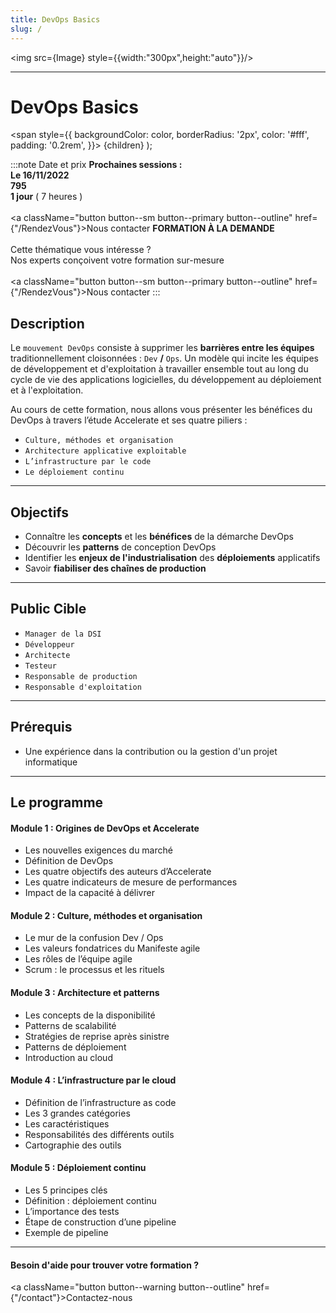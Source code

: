 ```yaml
---
title: DevOps Basics
slug: /
---
```






<img src={Image} style={{width:"300px",height:"auto"}}/>

------------

# DevOps Basics

  <span
    style={{
      backgroundColor: color,
      borderRadius: '2px',
      color: '#fff',
      padding: '0.2rem',
    }}>
    {children}
  </span>
);

:::note  Date et prix
<Tabs>
  <TabItem value="standard" label="STANDARD" default>
      <b> Prochaines sessions :</b><br/>
      <b> <CalendarMonthIcon viewBox="0 -14 36 36"/> Le 16/11/2022 </b><br/>
      <b> <EuroIcon viewBox="0 -14 36 36"/> 795 </b> <br/>
      <b> <AccessTimeIcon viewBox="0 -14 36 36"/> 1 jour</b> ( 7 heures ) <br/><br/>
      <a className="button button--sm button--primary button--outline" href={"/RendezVous"}>Nous contacter</a>
  </TabItem>
  <TabItem value="sur-mesure" label="SUR-MESURE">
    <b>FORMATION À LA DEMANDE</b> <br/><br/>
      Cette thématique vous intéresse ?<br/>
      Nos experts conçoivent votre formation sur-mesure<br/><br/>
      <a className="button button--sm button--primary button--outline" href={"/RendezVous"}>Nous contacter</a>
  </TabItem>
</Tabs>
:::

## Description

Le `mouvement DevOps` consiste à supprimer les **barrières entre les équipes** traditionnellement cloisonnées : `Dev` **/** `Ops`.
Un modèle qui incite les équipes de développement et d'exploitation à travailler ensemble tout au long du cycle de vie
des applications logicielles, du développement au déploiement et à l'exploitation.

Au cours de cette formation, nous allons vous présenter les bénéfices du DevOps à travers l’étude Accelerate et ses quatre piliers :
+ `Culture, méthodes et organisation`
+ `Architecture applicative exploitable`
+ `L’infrastructure par le code`
+ `Le déploiement continu`


----------

## Objectifs

+ Connaître les **concepts** et les **bénéfices** de la démarche DevOps
+ Découvrir les **patterns** de conception DevOps
+ Identifier les **enjeux de l'industrialisation** des **déploiements** applicatifs
+ Savoir **fiabiliser des chaînes de production**

----------

## Public Cible

+ `Manager de la DSI`
+ `Développeur`
+ `Architecte`
+ `Testeur`
+ `Responsable de production`
+ `Responsable d'exploitation`

----------

## Prérequis

+ Une expérience dans la contribution ou la gestion d'un projet informatique

----------

## Le programme

#### Module 1 : Origines de DevOps et Accelerate

+ Les nouvelles exigences du marché
+ Définition de DevOps
+ Les quatre objectifs des auteurs d’Accelerate
+ Les quatre indicateurs de mesure de performances
+ Impact de la capacité à délivrer

#### Module 2 :  Culture, méthodes et organisation

+ Le mur de la confusion Dev / Ops
+ Les valeurs fondatrices du Manifeste agile
+ Les rôles de l’équipe agile
+ Scrum : le processus et les rituels

#### Module 3 : Architecture et patterns

+ Les concepts de la disponibilité
+ Patterns de scalabilité
+ Stratégies de reprise après sinistre
+ Patterns de déploiement
+ Introduction au cloud

#### Module 4 : L’infrastructure par le cloud

+ Définition de l’infrastructure as code
+ Les 3 grandes catégories
+ Les caractéristiques
+ Responsabilités des différents outils
+ Cartographie des outils

#### Module 5 : Déploiement continu

+ Les 5 principes clés
+ Définition : déploiement continu
+ L’importance des tests
+ Étape de construction d’une pipeline
+ Exemple de pipeline

----------

#### Besoin d'aide pour trouver votre formation ?

<a className="button button--warning button--outline" href={"/contact"}>Contactez-nous </a>